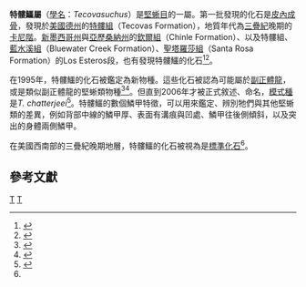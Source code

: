 {{Automatic Taxobox
| taxon = Tecovasuchus
| authority = Martz et Small, 2006
| fossil_range = [[三疊紀|三疊紀]]晚期{{fossil_range|卡尼階}}
| type_species = '''特髏鱷<br>''Tecovasuchus chatterjeei'''''
| type_species_authority = Martz and Small, 2006 
}}
'''特髏鱷屬'''（[[學名|學名]]：''Tecovasuchus''）是[[堅蜥目|堅蜥目]]的一屬。第一批發現的化石是[[皮內成骨|皮內成骨]]，發現於[[美國|美國]][[德克薩斯州|德州]]的[[特髏組|特髏組]]（Tecovas Formation），地質年代為[[三疊紀|三疊紀]]晚期的[[卡尼階|卡尼階]]。[[新墨西哥州|新墨西哥州]]與[[亞歷桑納州|亞歷桑納州]]的[[欽爾組|欽爾組]]（Chinle Formation）、以及特髏組、[[藍水溪組|藍水溪組]]（Bluewater Creek Formation）、[[聖塔羅莎組|聖塔羅莎組]]（Santa Rosa Formation）的Los Esteros段，也有發現特髏鱷的化石<ref name=HSLH07>{{cite book |last=Heckert |first=A. B. |coauthors=Spielmann, J. A.; Lucas, S. G.; and Hunt, A. P. |year=2007 |chapter=Biostratigraphic utility of the Upper Triassic aetosaur ''Tecovasuchus'' (Archosauria:Stagonolepididae), an index taxon of St. Johnsian (Adamanian:Late Carnian) time |editor=Lucas, S.G. and Spielmann, J.A. (eds.) |title=The Global Triassic |series=New Mexico Museum of Natural History and Science Bulletin '''41''' |publisher=New Mexico Museum of Natural History and Science |location=Albuquerque, New Mexico |pages=51-57}}</ref><ref name=PWG05>{{cite book |last=Parker |first=W. G. |year=2005 |chapter=Faunal review of the Upper Triassic Chinle Formation of Arizona |title=Mesa Southwest Museum Bulletin '''11''' |editors=McCord, R. D. (ed.) |pages=34-54}}</ref>。

在1995年，特髏鱷的化石被鑑定為新物種。這些化石被認為可能屬於[[副正體龍|副正體龍]]，或是類似副正體龍的堅蜥類物種<ref name=LHH95>{{cite journal |last=Lucas |first=S. G. |coauthors=Heckert, A. B.; and Hunt, A. P. |year=1995 |title=Unusual aetosaur armor from the Upper Triassic of West Texas, U.S.A. |journal=Paläontologische Zeitschrift |volume=69 |pages=467-473}}</ref><ref name=HAB97>{{cite journal |last=Heckert |first=A. B. |year=1997 |title=Litho- and biostratigraphy of the lower Chinle Group, east-central Arizona and west-central New Mexico, with a description of a new theropod (Dinosauria:Theropoda) from the Bluewater Creek Formation |publisher=University of New Mexico |pages=278p}}</ref>。但直到2006年才被正式敘述、命名，[[模式種|模式種]]是''T. chatterjeei''<ref name=MS06>{{cite journal |last=Martz |first=J. W. |coauthors=and Small, B. J. |year=2006 |title=''Tecovasuchus chatterjeei'', a new aetosaur (Archosauria: Stagonolepididae) from the Tecovas Formation (Carnian, Upper Triassic) of Texas |journal=Journal of Vertebrate Paleontology |volume=26 |issue=2 |pages=308-320}}</ref>。特髏鱷的數個鱗甲特徵，可以用來鑑定、辨別牠們與其他堅蜥類的差異，例如背部中線的鱗甲厚、表面有溝痕與凹處、鱗甲往後側傾斜，以及突出的身體兩側鱗甲。

在美國西南部的三疊紀晚期地層，特髏鱷的化石被視為是[[標準化石|標準化石]]<ref name=HSLH07/>。  

==參考文獻==
{{reflist}}
{{Taxonbar}}
[[Category:堅蜥目|T]]
[[Category:_2006年描述的分类群|T]]
